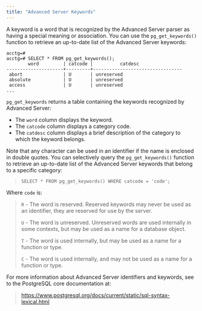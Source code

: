 ```yaml
---
title: "Advanced Server Keywords"
---
```


<div id="advanced_server_keywords" class="registered_link"></div>




A keyword is a word that is recognized by the Advanced Server parser as having a special meaning or association. You can use the `pg_get_keywords()` function to retrieve an up-to-date list of the Advanced Server keywords:

``` text
acctg=#
acctg=# SELECT * FROM pg_get_keywords();
        word         | catcode |          catdesc
---------------------+---------+---------------------------------
 abort               | U       | unreserved
 absolute            | U       | unreserved
 access              | U       | unreserved
...
```

`pg_get_keywords` returns a table containing the keywords recognized by Advanced Server:

  - The `word` column displays the keyword.
  - The `catcode` column displays a category code.
  - The `catdesc` column displays a brief description of the category to which the keyword belongs.

Note that any character can be used in an identifier if the name is enclosed in double quotes. You can selectively query the `pg_get_keywords()` function to retrieve an up-to-date list of the Advanced Server keywords that belong to a specific category:

> `SELECT * FROM pg_get_keywords() WHERE catcode = 'code';`

Where `code` is:

> `R` - The word is reserved. Reserved keywords may never be used as an identifier, they are reserved for use by the server.
> 
> `U` - The word is unreserved. Unreserved words are used internally in some contexts, but may be used as a name for a database object.
> 
> `T` - The word is used internally, but may be used as a name for a function or type.
> 
> `C` - The word is used internally, and may not be used as a name for a function or type.

For more information about Advanced Server identifiers and keywords, see to the PostgreSQL core documentation at:

> <https://www.postgresql.org/docs/current/static/sql-syntax-lexical.html>
